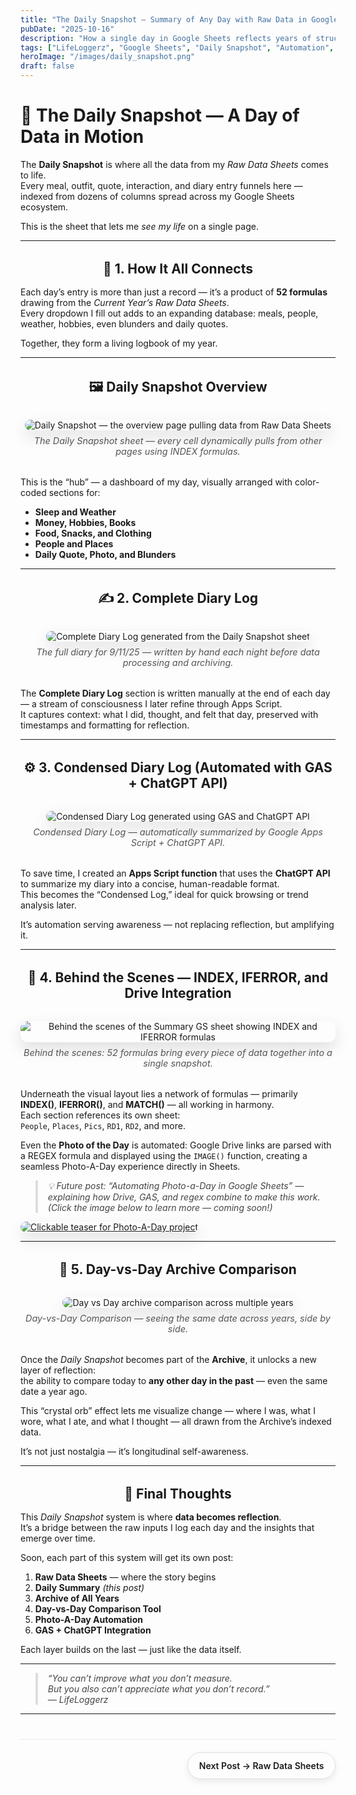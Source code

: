 ```yaml
---
title: "The Daily Snapshot — Summary of Any Day with Raw Data in Google Sheets"
pubDate: "2025-10-16"
description: "How a single day in Google Sheets reflects years of structured data logging — from daily diaries and photos to automated summaries powered by Apps Script and ChatGPT."
tags: ["LifeLoggerz", "Google Sheets", "Daily Snapshot", "Automation", "Self-Improvement"]
heroImage: "/images/daily_snapshot.png"
draft: false
---
```


# 📅 The Daily Snapshot — A Day of Data in Motion

The **Daily Snapshot** is where all the data from my *Raw Data Sheets* comes to life.  
Every meal, outfit, quote, interaction, and diary entry funnels here — indexed from dozens of columns spread across my Google Sheets ecosystem.

This is the sheet that lets me *see my life* on a single page.

---

## 🧩 1. How It All Connects

Each day’s entry is more than just a record — it’s a product of **52 formulas** drawing from the *Current Year’s Raw Data Sheets*.  
Every dropdown I fill out adds to an expanding database: meals, people, weather, hobbies, even blunders and daily quotes.

Together, they form a living logbook of my year.

---

## 🖼 Daily Snapshot Overview

<figure>
  <img src="/images/daily_snapshot.png" alt="Daily Snapshot — the overview page pulling data from Raw Data Sheets" />
  <figcaption><em>The Daily Snapshot sheet — every cell dynamically pulls from other pages using INDEX formulas.</em></figcaption>
</figure>

This is the “hub” — a dashboard of my day, visually arranged with color-coded sections for:

- **Sleep and Weather**
- **Money, Hobbies, Books**
- **Food, Snacks, and Clothing**
- **People and Places**
- **Daily Quote, Photo, and Blunders**

---

## ✍️ 2. Complete Diary Log

<figure>
  <img src="/images/day-summary-diary-log.png" alt="Complete Diary Log generated from the Daily Snapshot sheet" />
  <figcaption><em>The full diary for 9/11/25 — written by hand each night before data processing and archiving.</em></figcaption>
</figure>

The **Complete Diary Log** section is written manually at the end of each day — a stream of consciousness I later refine through Apps Script.  
It captures context: what I did, thought, and felt that day, preserved with timestamps and formatting for reflection.

---

## ⚙️ 3. Condensed Diary Log (Automated with GAS + ChatGPT API)

<figure>
  <img src="/images/day-summary-condensed-log.png" alt="Condensed Diary Log generated using GAS and ChatGPT API" />
  <figcaption><em>Condensed Diary Log — automatically summarized by Google Apps Script + ChatGPT API.</em></figcaption>
</figure>

To save time, I created an **Apps Script function** that uses the **ChatGPT API** to summarize my diary into a concise, human-readable format.  
This becomes the “Condensed Log,” ideal for quick browsing or trend analysis later.

It’s automation serving awareness — not replacing reflection, but amplifying it.

---

## 🔧 4. Behind the Scenes — INDEX, IFERROR, and Drive Integration

<figure>
  <img src="/images/behind-the-scenes-summarygs.png" alt="Behind the scenes of the Summary GS sheet showing INDEX and IFERROR formulas" />
  <figcaption><em>Behind the scenes: 52 formulas bring every piece of data together into a single snapshot.</em></figcaption>
</figure>

Underneath the visual layout lies a network of formulas — primarily **INDEX()**, **IFERROR()**, and **MATCH()** — all working in harmony.  
Each section references its own sheet:  
`People`, `Places`, `Pics`, `RD1`, `RD2`, and more.  

Even the **Photo of the Day** is automated: Google Drive links are parsed with a REGEX formula and displayed using the `IMAGE()` function, creating a seamless Photo-A-Day experience directly in Sheets.

> 💡 Future post: *“Automating Photo-a-Day in Google Sheets”* — explaining how Drive, GAS, and regex combine to make this work.  
> *(Click the image below to learn more — coming soon!)*

<a href="/blog/photo-a-day-automation" title="Coming Soon: Automating Photo-a-Day in Google Sheets">
  <img src="/images/day-summary-diary-log.png" alt="Clickable teaser for Photo-A-Day project" style={{ borderRadius: '12px', marginTop: '1rem' }} />
</a>

---

## 🔮 5. Day-vs-Day Archive Comparison

<figure>
  <img src="/images/day-vs-day-archive-comparison.png" alt="Day vs Day archive comparison across multiple years" />
  <figcaption><em>Day-vs-Day Comparison — seeing the same date across years, side by side.</em></figcaption>
</figure>

Once the *Daily Snapshot* becomes part of the **Archive**, it unlocks a new layer of reflection:  
the ability to compare today to **any other day in the past** — even the same date a year ago.  

This “crystal orb” effect lets me visualize change — where I was, what I wore, what I ate, and what I thought — all drawn from the Archive’s indexed data.

It’s not just nostalgia — it’s longitudinal self-awareness.

---

## 🧠 Final Thoughts

This *Daily Snapshot* system is where **data becomes reflection**.  
It’s a bridge between the raw inputs I log each day and the insights that emerge over time.

Soon, each part of this system will get its own post:

1. **Raw Data Sheets** — where the story begins  
2. **Daily Summary** *(this post)*  
3. **Archive of All Years**  
4. **Day-vs-Day Comparison Tool**  
5. **Photo-A-Day Automation**  
6. **GAS + ChatGPT Integration**

Each layer builds on the last — just like the data itself.

---

> “You can’t improve what you don’t measure.  
> But you also can’t appreciate what you don’t record.”  
> — *LifeLoggerz*

---

<div class="post-nav">
  <a class="btn-next" href="/blog/raw-data-sheets" aria-label="Next Post: Raw Data Sheets">
    Next Post → Raw Data Sheets
  </a>
</div>

<style>
  figure {
    margin: 2rem 0;
    text-align: center;
  }
  figcaption {
    font-size: 0.9rem;
    color: #555;
    margin-top: 0.5rem;
  }
  img {
    border-radius: 12px;
    box-shadow: 0 10px 24px rgba(0,0,0,.12);
    max-width: 100%;
  }
  h2 { text-align: center; margin: 2rem 0 1rem; }
  blockquote { border-left: 4px solid #ddd; padding-left: 1rem; font-style: italic; color: #444; }

  /* post navigation */
  .post-nav {
    display: flex;
    justify-content: flex-end;
    margin-top: 2.5rem;
    padding-top: 1.25rem;
    border-top: 1px solid rgba(0,0,0,.08);
  }
  .btn-next {
    display: inline-block;
    padding: 0.75rem 1.1rem;
    border-radius: 999px;
    text-decoration: none;
    font-weight: 600;
    border: 1px solid rgba(0,0,0,.12);
    box-shadow: 0 4px 12px rgba(0,0,0,.08);
    transition: transform .15s ease, box-shadow .15s ease, background .15s ease;
  }
  .btn-next:hover {
    transform: translateY(-1px);
    box-shadow: 0 8px 18px rgba(0,0,0,.12);
    background: rgba(0,0,0,.03);
  }
</style>
